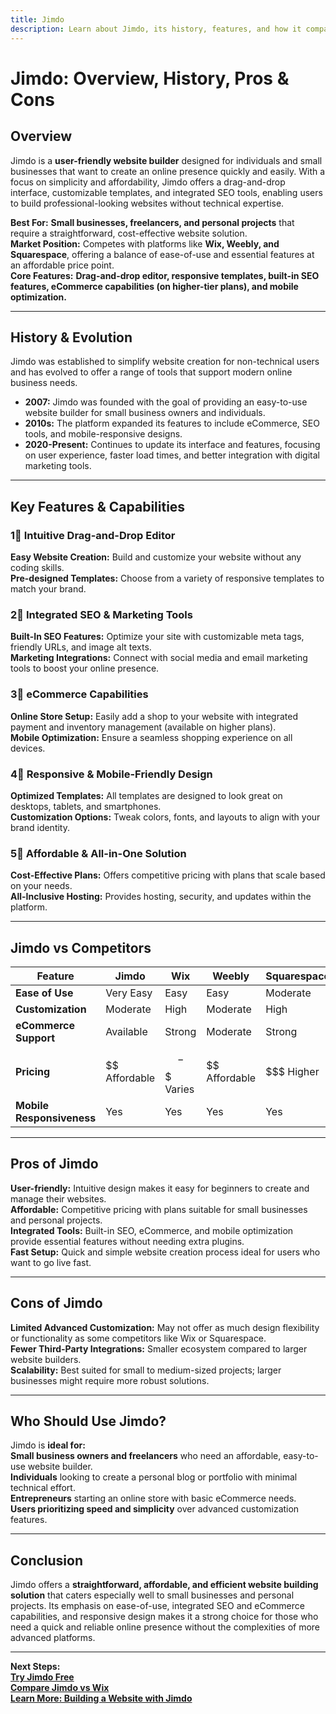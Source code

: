```yaml
---
title: Jimdo
description: Learn about Jimdo, its history, features, and how it compares to other website builders.
---
```


# **Jimdo: Overview, History, Pros & Cons**

## **Overview**  
Jimdo is a **user-friendly website builder** designed for individuals and small businesses that want to create an online presence quickly and easily. With a focus on simplicity and affordability, Jimdo offers a drag-and-drop interface, customizable templates, and integrated SEO tools, enabling users to build professional-looking websites without technical expertise.

 **Best For:** **Small businesses, freelancers, and personal projects** that require a straightforward, cost-effective website solution.  
 **Market Position:** Competes with platforms like **Wix, Weebly, and Squarespace**, offering a balance of ease-of-use and essential features at an affordable price point.  
 **Core Features:** **Drag-and-drop editor, responsive templates, built-in SEO features, eCommerce capabilities (on higher-tier plans), and mobile optimization.**

---

## **History & Evolution**  
Jimdo was established to simplify website creation for non-technical users and has evolved to offer a range of tools that support modern online business needs.

- **2007:** Jimdo was founded with the goal of providing an easy-to-use website builder for small business owners and individuals.
- **2010s:** The platform expanded its features to include eCommerce, SEO tools, and mobile-responsive designs.
- **2020-Present:** Continues to update its interface and features, focusing on user experience, faster load times, and better integration with digital marketing tools.

---

## **Key Features & Capabilities**

### **1⃣ Intuitive Drag-and-Drop Editor**  
 **Easy Website Creation:** Build and customize your website without any coding skills.  
 **Pre-designed Templates:** Choose from a variety of responsive templates to match your brand.

### **2⃣ Integrated SEO & Marketing Tools**  
 **Built-In SEO Features:** Optimize your site with customizable meta tags, friendly URLs, and image alt texts.  
 **Marketing Integrations:** Connect with social media and email marketing tools to boost your online presence.

### **3⃣ eCommerce Capabilities**  
 **Online Store Setup:** Easily add a shop to your website with integrated payment and inventory management (available on higher plans).  
 **Mobile Optimization:** Ensure a seamless shopping experience on all devices.

### **4⃣ Responsive & Mobile-Friendly Design**  
 **Optimized Templates:** All templates are designed to look great on desktops, tablets, and smartphones.  
 **Customization Options:** Tweak colors, fonts, and layouts to align with your brand identity.

### **5⃣ Affordable & All-in-One Solution**  
 **Cost-Effective Plans:** Offers competitive pricing with plans that scale based on your needs.  
 **All-Inclusive Hosting:** Provides hosting, security, and updates within the platform.

---

## **Jimdo vs Competitors**

| Feature                   | Jimdo          | Wix              | Weebly           | Squarespace      |
|---------------------------|----------------|------------------|------------------|------------------|
| **Ease of Use**           |  Very Easy   |  Easy          |  Easy          |  Moderate      |
| **Customization**         |  Moderate    |  High          |  Moderate      |  High          |
| **eCommerce Support**     |  Available   |  Strong        |  Moderate      |  Strong        |
| **Pricing**               | $$ Affordable  | $$-$$$ Varies    | $$ Affordable    | $$$ Higher      |
| **Mobile Responsiveness** |  Yes         |  Yes          |  Yes          |  Yes           |

---

## **Pros of Jimdo**  
 **User-friendly:** Intuitive design makes it easy for beginners to create and manage their websites.  
 **Affordable:** Competitive pricing with plans suitable for small businesses and personal projects.  
 **Integrated Tools:** Built-in SEO, eCommerce, and mobile optimization provide essential features without needing extra plugins.  
 **Fast Setup:** Quick and simple website creation process ideal for users who want to go live fast.

---

## **Cons of Jimdo**  
 **Limited Advanced Customization:** May not offer as much design flexibility or functionality as some competitors like Wix or Squarespace.  
 **Fewer Third-Party Integrations:** Smaller ecosystem compared to larger website builders.  
 **Scalability:** Best suited for small to medium-sized projects; larger businesses might require more robust solutions.

---

## **Who Should Use Jimdo?**  
Jimdo is **ideal for:**  
 **Small business owners and freelancers** who need an affordable, easy-to-use website builder.  
 **Individuals** looking to create a personal blog or portfolio with minimal technical effort.  
 **Entrepreneurs** starting an online store with basic eCommerce needs.  
 **Users prioritizing speed and simplicity** over advanced customization features.

---

## **Conclusion**  
Jimdo offers a **straightforward, affordable, and efficient website building solution** that caters especially well to small businesses and personal projects. Its emphasis on ease-of-use, integrated SEO and eCommerce capabilities, and responsive design makes it a strong choice for those who need a quick and reliable online presence without the complexities of more advanced platforms.

---

 **Next Steps:**  
 **[Try Jimdo Free](https://www.jimdo.com/)**  
 **[Compare Jimdo vs Wix](#)**  
 **[Learn More: Building a Website with Jimdo](#)**
